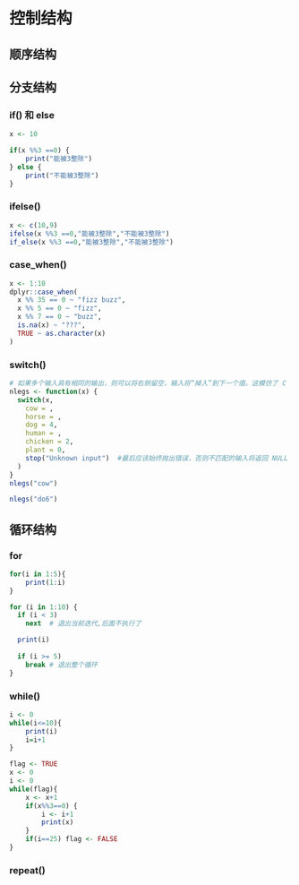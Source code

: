 # 控制结构

## 顺序结构

## 分支结构

### if() 和 else

```r
x <- 10

if(x %%3 ==0) {
    print("能被3整除")
} else {
    print("不能被3整除")
}
```

### ifelse()

```r
x <- c(10,9)
ifelse(x %%3 ==0,"能被3整除","不能被3整除")
if_else(x %%3 ==0,"能被3整除","不能被3整除")
```

### case_when()

```r
x <- 1:10
dplyr::case_when(
  x %% 35 == 0 ~ "fizz buzz",
  x %% 5 == 0 ~ "fizz",
  x %% 7 == 0 ~ "buzz",
  is.na(x) ~ "???",
  TRUE ~ as.character(x)
)
```

### switch()

```r
# 如果多个输入具有相同的输出，则可以将右侧留空，输入将“掉入”到下一个值。这模仿了 C 语句的行为
nlegs <- function(x) {
  switch(x,
    cow = ,
    horse = ,
    dog = 4,
    human = ,
    chicken = 2,
    plant = 0,
    stop("Unknown input")  #最后应该始终抛出错误，否则不匹配的输入将返回 NULL
  )
}
nlegs("cow")

nlegs("do6")

```

## 循环结构

### for

```r
for(i in 1:5){
    print(1:i)
}
```

```r
for (i in 1:10) {
  if (i < 3) 
    next  # 退出当前迭代,后面不执行了

  print(i)
  
  if (i >= 5)
    break # 退出整个循环
}
```

### while()

```r
i <- 0
while(i<=10){
    print(i)
    i=i+1
}
```

```r
flag <- TRUE
x <- 0
i <- 0
while(flag){
    x <- x+1
    if(x%%3==0) {
        i <- i+1
        print(x)
    }
    if(i==25) flag <- FALSE
}

```

### repeat()
